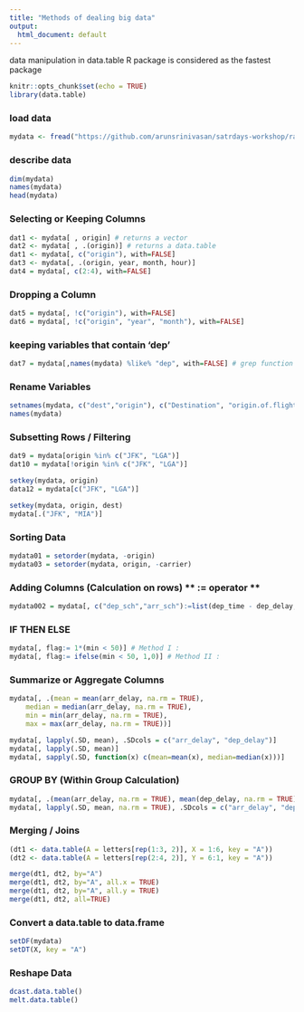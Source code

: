 ---
title: "Methods of dealing big data"
output:
  html_document: default
---

data manipulation in data.table R package is considered as the fastest package 

```{r setup, include=FALSE}
knitr::opts_chunk$set(echo = TRUE)
library(data.table)
```

### load data 
```{r}
mydata <- fread("https://github.com/arunsrinivasan/satrdays-workshop/raw/master/flights_2014.csv")
```
### describe data
```{r}
dim(mydata)
names(mydata)
head(mydata)
```


### Selecting or Keeping Columns 
```{r}
dat1 <- mydata[ , origin] # returns a vector
dat2 <- mydata[ , .(origin)] # returns a data.table
dat1 <- mydata[, c("origin"), with=FALSE]
dat3 <- mydata[, .(origin, year, month, hour)]
dat4 = mydata[, c(2:4), with=FALSE]
```

### Dropping a Column
```{r}
dat5 = mydata[, !c("origin"), with=FALSE]
dat6 = mydata[, !c("origin", "year", "month"), with=FALSE]
```

### keeping variables that contain 'dep'
```{r}
dat7 = mydata[,names(mydata) %like% "dep", with=FALSE] # grep function
```

### Rename Variables
```{r}
setnames(mydata, c("dest","origin"), c("Destination", "origin.of.flight"))
names(mydata)
```

### Subsetting Rows / Filtering
```{r}
dat9 = mydata[origin %in% c("JFK", "LGA")]
dat10 = mydata[!origin %in% c("JFK", "LGA")]

setkey(mydata, origin)
data12 = mydata[c("JFK", "LGA")]

setkey(mydata, origin, dest)
mydata[.("JFK", "MIA")]
```

### Sorting Data 
```{r}
mydata01 = setorder(mydata, -origin)
mydata03 = setorder(mydata, origin, -carrier)
```

### Adding Columns (Calculation on rows)  ** := operator **
```{r}
mydata002 = mydata[, c("dep_sch","arr_sch"):=list(dep_time - dep_delay, arr_time - arr_delay)]
```

### IF THEN ELSE
```{r}
mydata[, flag:= 1*(min < 50)] # Method I :    
mydata[, flag:= ifelse(min < 50, 1,0)] # Method II :   
```

### Summarize or Aggregate Columns 
```{r}
mydata[, .(mean = mean(arr_delay, na.rm = TRUE),
    median = median(arr_delay, na.rm = TRUE),
    min = min(arr_delay, na.rm = TRUE),
    max = max(arr_delay, na.rm = TRUE))]

mydata[, lapply(.SD, mean), .SDcols = c("arr_delay", "dep_delay")]
mydata[, lapply(.SD, mean)]
mydata[, sapply(.SD, function(x) c(mean=mean(x), median=median(x)))]
```

### GROUP BY (Within Group Calculation)
```{r}
mydata[, .(mean(arr_delay, na.rm = TRUE), mean(dep_delay, na.rm = TRUE)), by = origin]
mydata[, lapply(.SD, mean, na.rm = TRUE), .SDcols = c("arr_delay", "dep_delay"), by = origin]
```

### Merging / Joins
```{r}
(dt1 <- data.table(A = letters[rep(1:3, 2)], X = 1:6, key = "A"))
(dt2 <- data.table(A = letters[rep(2:4, 2)], Y = 6:1, key = "A"))

merge(dt1, dt2, by="A")
merge(dt1, dt2, by="A", all.x = TRUE)
merge(dt1, dt2, by="A", all.y = TRUE)
merge(dt1, dt2, all=TRUE)
```

### Convert a data.table to data.frame
```{r}
setDF(mydata)
setDT(X, key = "A")
```

### Reshape Data
```{r}
dcast.data.table() 
melt.data.table() 
```


